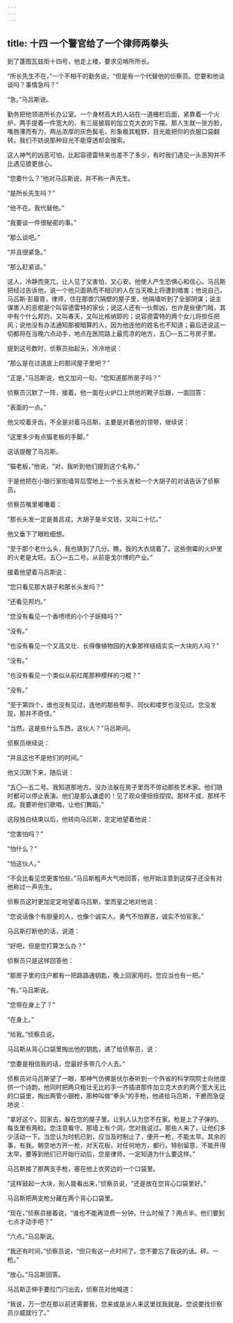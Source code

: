 ```yaml
---
---
---
```

title: 十四 一个警官给了一个律师两拳头
---




到了蓬图瓦兹街十四号，他走上楼，要求见哨所所长。

“所长先生不在，”一个不相干的勤务说，“但是有一个代替他的侦察员。您要和他谈谈吗？事情急吗？”

“急。”马吕斯说。

勤务把他领进所长办公室。一个身材高大的人站在一道栅栏后面，紧靠着一个火炉，两手提着一件宽大的、有三层披肩的加立克大衣的下摆。那人生就一张方脸，嘴唇薄而有力，两丛浓厚的灰色鬓毛，形象极其粗野，目光能把你的衣服口袋翻转。我们不妨说那种目光不能穿透却会搜索。

这人神气的凶恶可怕，比起容德雷特来也差不了多少，有时我们遇见一头恶狗并不比遇见狼更放心。

“您要什么？”他对马吕斯说，并不称一声先生。

“是所长先生吗？”

“他不在。我代替他。”

“我要谈一件很秘密的事。”

“那么谈吧。”

“并且很紧急。”

“那么赶紧谈。”

这人，冷静而突兀，让人见了又害怕，又心安。他使人产生恐惧心和信心。马吕斯把经过告诉他，说一个他只面熟而不相识的人在当天晚上将遭到暗害；他说自己，马吕斯·彭眉胥，律师，住在那兽穴隔壁的屋子里，他隔墙听到了全部阴谋；说主谋害人的恶棍是个叫容德雷特的家伙；说这人还有一伙帮凶，也许是些便门贼，其中有个什么邦灼，又叫春天，又叫比格纳耶的；说容德雷特的两个女儿将担任把风；说他没有办法通知那被暗算的人，因为他连他的姓名也不知道；最后还说这一切都将在当晚六点动手，地点在医院路上最荒凉的地方，五〇—五二号房子里。

提到这号数时，侦察员抬起头，冷冷地说：

“那么是在过道底上的那间屋子里吧？”

“正是，”马吕斯说，他又加问一句，“您知道那所房子吗？”

侦察员沉默了一阵，接着，他一面在火炉口上烘他的靴子后跟，一面回答：

“表面的一点。”

他又咬着牙齿，不全是对着马吕斯，主要是对着他的领带，继续说：

“这里多少有点猫老板的手脚。”

这话提醒了马吕斯。

“猫老板，”他说，“对，我听到他们提到这个名称。”

于是他把在小银行家街墙背后雪地上一个长头发和一个大胡子的对话告诉了侦察员。

侦察员嘴里嘟囔着：

“那长头发一定是普吕戎，大胡子是半文钱，又叫二十亿。”

他又垂下了眼睑细想。

“至于那个老什么头，我也猜到了几分。瞧，我的大衣烧着了。这些倒霉的火炉里的火老是太旺。五〇—五二号。从前是戈尔博的产业。”

接着他望着马吕斯说：

“您只看见那大胡子和那长头发吗？”

“还看见邦灼。”

“您没有看见一个香喷喷的小个子妖精吗？”

“没有。”

“也没有看见一个又高又壮、长得像植物园的大象那样结结实实一大块的人吗？”

“没有。”

“也没有看见一个类似从前红尾那种模样的刁棍？”

“没有。”

“至于第四个，谁也没有见过，连他的那些帮手、同伙和喽罗也没见过。您没发现，那并不奇怪。”

“当然。这是些什么东西，这伙人？”马吕斯问。

侦察员继续说：

“并且这也不是他们的时间。”

他又沉默下来，随后说：

“五〇—五二号。我知道那地方。没办法躲在房子里而不惊动那些艺术家。他们随时都可以停止表演。他们是那么谦虚的！见了观众便扭扭捏捏。那样不成，那样不成。我要听他们歌唱，让他们舞蹈。”

这段独白结束以后，他转向马吕斯，定定地望着他说：

“您害怕吗？”

“怕什么？”

“怕这伙人。”

“不会比看见您更害怕些。”马吕斯粗声大气地回答，他开始注意到这探子还没有对他称过一声先生。

侦察员这时更加定定地望着马吕斯，堂而皇之地对他说：

“您说话像个有胆量的人，也像个诚实人。勇气不怕罪恶，诚实不怕官家。”

马吕斯打断他的话，说道：

“好吧，但是您打算怎么办？”

侦察员只是这样回答他：

“那房子里的住户都有一把路路通钥匙，晚上回家用的。您应当也有一把。”

“有。”马吕斯说。

“您带在身上了？”

“在身上。”

“给我。”侦察员说。

马吕斯从背心口袋里掏出他的钥匙，递了给侦察员，说：

“您要是相信我的话，您最好多带几个人去。”

侦察员对马吕斯望了一眼，那神气仿佛是伏尔泰听到一个外省的科学院院士向他提供一个诗韵，他同时把两只粗壮无比的手一齐插进那件加立克大衣的两个宽大无比的口袋里，掏出两管小钢枪，那种叫做“拳头”的手枪，他递给马吕斯，干脆而急促地说：

“拿好这个。回家去，躲在您的屋子里。让别人认为您不在家。枪是上了子弹的。每支里有两粒。您注意看守。那墙上有个洞，您对我说过。那些人来了，让他们多少活动一下。当您认为时机已到，应当及时制止了，便开一枪，不能太早。其余的事，有我。朝空地方开一枪，对天花板，对任何地方，都行。特别留意，不能开得太早。要等到他们已开始行动后，您是律师，一定知道为什么要这样。”

马吕斯接了那两支手枪，塞在他上衣旁边的一个口袋里。

“这样鼓起一大块，别人能看出来，”侦察员说，“还是放在您背心口袋里好。”

马吕斯把两支枪分藏在两个背心口袋里。

“现在，”侦察员接着说，“谁也不能再浪费一分钟。什么时候了？两点半。他们要到七点才动手吧？”

“六点。”马吕斯说。

“我还有时间，”侦察员说，“但只有这一点时间了。您不要忘了我说的话。砰。一枪。”

“放心。”马吕斯回答。

马吕斯正伸手要拉门闩出去，侦察员对他喊道：

“我说，万一您在那以前还需要我，您来或是派人来这里找我就是。您说要找侦察员沙威就行了。”